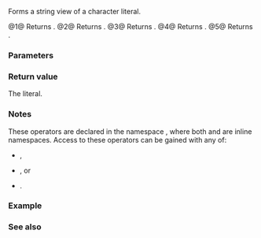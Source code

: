 {{cpp/title|n=literals::string_view_literals::|operator""sv}}
{{cpp/string/basic_string_view/navbar}}
{{dcl begin}}
{{dcl header|string_view}}
{{dcl|num=1|since=c++17|
constexpr std::string_view
    operator ""sv( const char* str, std::size_t len ) noexcept;
}}
{{dcl|num=2|since=c++20|
constexpr std::u8string_view
    operator ""sv( const char8_t* str, std::size_t len ) noexcept;
}}
{{dcl|num=3|since=c++17|
constexpr std::u16string_view
    operator ""sv( const char16_t* str, std::size_t len ) noexcept;
}}
{{dcl|num=4|since=c++17|
constexpr std::u32string_view
    operator ""sv( const char32_t* str, std::size_t len ) noexcept;
}}
{{dcl|num=5|since=c++17|
constexpr std::wstring_view
    operator ""sv( const wchar_t* str, std::size_t len ) noexcept;
}}
{{dcl end}}

Forms a string view of a character literal.

@1@ Returns {{c|std::string_view{str, len}&lt;!----&gt;}}.
@2@ Returns {{c|std::u8string_view{str, len}&lt;!----&gt;}}.
@3@ Returns {{c|std::u16string_view{str, len}&lt;!----&gt;}}.
@4@ Returns {{c|std::u32string_view{str, len}&lt;!----&gt;}}.
@5@ Returns {{c|std::wstring_view{str, len}&lt;!----&gt;}}.

===Parameters===
{{par begin}}
{{par|str|pointer to the beginning of the raw character array literal}}
{{par|len|length of the raw character array literal}}
{{par end}}

===Return value===
The {{lc|std::basic_string_view}} literal.

===Notes===
These operators are declared in the namespace {{tt|std::literals::string_view_literals}}, where both {{tt|literals}} and {{tt|string_view_literals}} are inline namespaces. Access to these operators can be gained with any of:
* {{c|using namespace std::literals}},
* {{c|using namespace std::string_view_literals}}, or
* {{c|using namespace std::literals::string_view_literals}}.

===Example===
{{example
|code=
#include &lt;iostream&gt;
#include &lt;string_view&gt;
#include &lt;typeinfo&gt;

void print_each_character(const std::string_view sw)
{
    for (char c : sw)
        std::cout &lt;&lt; (c == '\0' ? '@' : c);
    std::cout &lt;&lt; '\n';
}

int main()
{
    using namespace std::literals;

    std::string_view s1 = "abc\0\0def";
    std::string_view s2 = "abc\0\0def"sv;

    std::cout &lt;&lt; "s1.size(): " &lt;&lt; s1.size() &lt;&lt; "; s1: ";
    print_each_character(s1);
    std::cout &lt;&lt; "s2.size(): " &lt;&lt; s2.size() &lt;&lt; "; s2: ";
    print_each_character(s2);

    std::cout &lt;&lt; "substr(1, 4): " &lt;&lt; "abcdef"sv.substr(1, 4) &lt;&lt; '\n';

    auto value_type_info = []&lt;typename T&gt;(T)
    {
        using V = typename T::value_type;
        std::cout &lt;&lt; "sizeof " &lt;&lt; typeid(V).name() &lt;&lt; ": " &lt;&lt; sizeof(V) &lt;&lt; '\n';
    };

    value_type_info("char A"sv);
    value_type_info(L"wchar_t ∀"sv);
    value_type_info(u8"char8_t ∆"sv);
    value_type_info(u"char16_t ∇"sv);
    value_type_info(U"char32_t ∃"sv);
    value_type_info(LR"(raw ⊞)"sv);
}
|p=true
|output=
s1.size(): 3; s1: abc
s2.size(): 8; s2: abc@@def
substr(1, 4): bcde
sizeof char: 1
sizeof wchar_t: 4
sizeof char8_t: 1
sizeof char16_t: 2
sizeof char32_t: 4
sizeof wchar_t: 4
}}

===See also===
{{dsc begin}}
{{dsc inc|cpp/string/basic_string_view/dsc constructor}}
{{dsc inc|cpp/string/basic_string/dsc operator""s}}
{{dsc end}}

{{langlinks|es|ja|zh}}